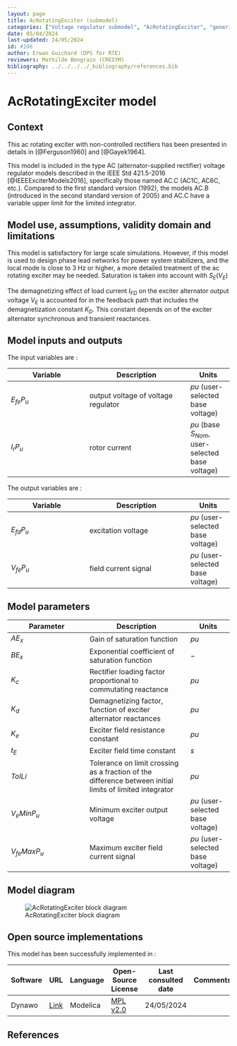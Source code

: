 ```yaml
---
layout: page
title: AcRotatingExciter (submodel)
categories: ["Voltage regulator submodel", "AcRotatingExciter", "generic", "Opensource", "CIM model", "RMS", "phasor", "MRL4", "Single phase", "IEEE", "dynawo", "#106"]
date: 05/04/2024
last-updated: 24/05/2024
id: #106
author: Erwan Guichard (DPS for RTE)
reviewers: Mathilde Bongrain (CRESYM)
bibliography: ../../../../_bibliography/references.bib
---
```

# AcRotatingExciter model

## Context

This ac rotating exciter with non-controlled rectifiers has been presented in details in [@Ferguson1960] and [@Gayek1964].

This model is included in the type AC (alternator-supplied rectifier) voltage regulator models described in the IEEE Std 421.5-2016 [@IEEEExciterModels2016], specifically those named AC.C (AC1C, AC6C, etc.). Compared to the first standard version (1992), the models AC.B (introduced in the second standard version of 2005) and AC.C have a variable upper limit for the limited integrator.

## Model use, assumptions, validity domain and limitations

This model is satisfactory for large scale simulations. However, if this model is used to design phase lead networks for power system stabilizers, and the local mode is close to 3 Hz or higher, a more detailed treatment of the ac rotating exciter may be needed.
Saturation is taken into account with $S_E(V_E)$

The demagnetizing effect of load current $I_{FD}$ on the exciter alternator output voltage $V_E$ is accounted for in the feedback path that includes the demagnetization constant $K_D$. This constant depends on of the exciter alternator synchronous and transient reactances.

## Model inputs and outputs

The input variables are :

| Variable | Description | Units |
|-----------|--------------| ------|
| $E_{fe} P_u$ | output voltage of voltage regulator | $pu$ (user-selected base voltage)|
| $I_r P_u$ | rotor current | $pu$ (base $S_{Nom}$, user-selected base voltage)|

The output variables are :

| Variable | Description | Units |
|-----------|--------------| ------|
| $E_{fd} P_u$ | excitation voltage | $pu$ (user-selected base voltage)|
| $V_{fe} P_u$ | field current signal | $pu$ (user-selected base voltage)|

## Model parameters

| Parameter | Description | Units |
|-----------|--------------| ------|
|$A E_x$ | Gain of saturation function | $pu$|
|$B E_x$ | Exponential coefficient of saturation function|$-$|
|$K_c$ | Rectifier loading factor proportional to commutating reactance | $pu$|
|$K_d$ | Demagnetizing factor, function of exciter alternator reactances | $pu$|
|$K_e$ | Exciter field resistance constant |${pu}$|
|$t_E$ | Exciter field time constant | ${s}$|
|${TolLi}$ | Tolerance on limit crossing as a fraction of the difference between initial limits of limited integrator | $pu$|
|$V_{e} Min P_u$ | Minimum exciter output voltage | $pu$ (user-selected base voltage)|
|$V_{fe} Max P_u$ | Maximum exciter field current signal | $pu$ (user-selected base voltage)|

## Model diagram

![AcRotatingExciter block diagram](AcRotatingExciter.drawio.svg){#fig-acrotatingexciter-diagram}

## Open source implementations

This model has been successfully implemented in :

| Software      | URL | Language | Open-Source License | Last consulted date | Comments |
| ------------- | --- | -------- | ------------------- | ------------------- | -------- |
| Dynawo | [Link](https://github.com/dynawo/dynawo) | Modelica | [MPL v2.0](https://www.mozilla.org/en-US/MPL/2.0/)  | 24/05/2024 |  |

## References

::: {#refs}
::: 
